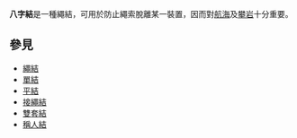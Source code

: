 {{Noreference|time=2022-5-13}}
{{knot-details | 
| image=FigureOfEightKnot.jpg
| name=八字結
| names=連結結、本結、陀螺結
| type=止索結
| strength=80%
| origin=古代
| related=
| releasing=
| uses=通用的[[止索結|止索結]]，在許多情況下可取代[[單結|單結]]
| caveat=
| abok_number= #569
}}
'''八字結'''是一種繩結，可用於防止繩索脫離某一裝置，因而對[[航海|航海]]及[[攀岩|攀岩]]十分重要。
== 參見 ==
* [[繩結|繩結]]
* [[單結|單結]]
* [[平結|平結]]
* [[接繩結|接繩結]]
* [[雙套結|雙套結]]
* [[稱人結|稱人結]]